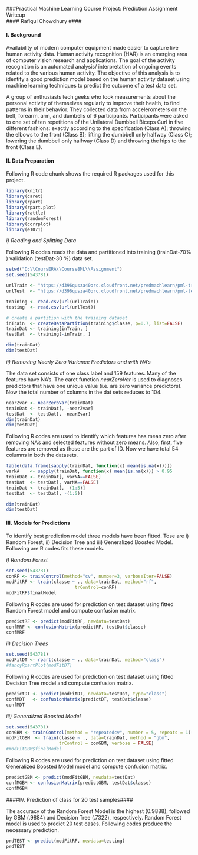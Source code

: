 ###Practical Machine Learning Course Project: Prediction Assignment Writeup   
#### Rafiqul Chowdhury ####  
   
     
#### I. Background ####  

Availability of modern computer equipment made easier to capture live human 
activity data. Human activity recognition (HAR) is an emerging area of computer
vision research and applications. The goal of the activity recognition is an 
automated analysis/ interpretation of ongoing events related to the various
human activity. The objective of this analysis is to identify a good prediction
model based on the human activity dataset using machine learning techniques to 
predict the outcome of a test data set.   

A group of enthusiasts tech geeks who took measurements about the personal 
activity of themselves regularly to improve their health, to find patterns 
in their behavior. They collected data from accelerometers on the belt, 
forearm, arm, and dumbells of 6 participants. Participants were asked to one 
set of ten repetitions of the Unilateral  Dumbbell Biceps Curl in five different fashions: exactly according to the specification (Class A); throwing the elbows
to the front (Class B); lifting the dumbbell only halfway (Class C); 
lowering the dumbbell only halfway (Class D) and throwing the hips to the front 
(Class E).

#### II. Data Preparation ####

Following R code chunk shows the required R packages used for this project.

```r
library(knitr)
library(caret)
library(rpart)
library(rpart.plot)
library(rattle)
library(randomForest)
library(corrplot)
library(e1071)
```   

*i) Reading and Splitting Data* 

Following R codes reads the data and partitioned into training (trainDat-70% )  validation (testDat-30 %) data set.

```r
setwd("D:\\CoursERA\\Course8ML\\Assignment")
set.seed(543781)

urlTrain <- "https://d396qusza40orc.cloudfront.net/predmachlearn/pml-training.csv"
urlTest  <- "https://d396qusza40orc.cloudfront.net/predmachlearn/pml-testing.csv"

training <- read.csv(url(urlTrain))
testing  <- read.csv(url(urlTest))

# create a partition with the training dataset
inTrain  <- createDataPartition(training$classe, p=0.7, list=FALSE)
trainDat <- training[inTrain, ]
testDat  <- training[-inTrain, ]

dim(trainDat)
dim(testDat)
```   

*ii) Removing Nearly Zero Variance Predictors and with NA's*   

The data set consists of one class label and 159 features. Many of the features
have NA's. The caret function  *nearZeroVar* is used to diagnoses predictors that
have one unique value (i.e. are zero variance predictors). Now the total number of columns in the dat sets reduces to 104.

```r
nearZvar <- nearZeroVar(trainDat)
trainDat <- trainDat[, -nearZvar]
testDat  <- testDat[, -nearZvar]
dim(trainDat)
dim(testDat)
```   

Following R codes are used to identify which features has mean zero after removing NA's and selected features without zero means. Also, first, five features are removed as those are the part of ID. Now we have total 54 columns in both the datasets.

```r
table(data.frame(sapply(trainDat, function(x) mean(is.na(x)))))
varNA    <- sapply(trainDat, function(x) mean(is.na(x))) > 0.95
trainDat <- trainDat[, varNA==FALSE]
testDat  <- testDat[, varNA==FALSE] 
trainDat <- trainDat[, -(1:5)]
testDat  <- testDat[, -(1:5)]

dim(trainDat)
dim(testDat)
```   

#### III. Models for Predictions ####   

To identify best prediction model three models have been fitted. Tose are i) Random Forest, ii) Decision Tree and iii)  Generalized Boosted Model. Following are R codes fits these models.

*i) Random Forest*   

```r
set.seed(543781)
conRF <- trainControl(method="cv", number=3, verboseIter=FALSE)
modFitRF <- train(classe ~ ., data=trainDat, method="rf",
                          trControl=conRF)
modFitRF$finalModel   
```    

Following R codes are used for prediction on test dataset using fitted Random 
Forest model and compute confusion matrix.

```r
predictRF <- predict(modFitRF, newdata=testDat)
confMRF <- confusionMatrix(predictRF, testDat$classe)
confMRF
```   

*ii) Decision Trees*

```r
set.seed(543781)
modFitDT <- rpart(classe ~ ., data=trainDat, method="class")
#fancyRpartPlot(modFitDT)
```   

Following R codes are used for prediction on test dataset using fitted Decision
Tree model and compute confusion matrix.

```r
predictDT <- predict(modFitDT, newdata=testDat, type="class")
confMDT   <- confusionMatrix(predictDT, testDat$classe)
confMDT
```   

*iii) Generalized Boosted Model*

```r
set.seed(543781)
conGBM <- trainControl(method = "repeatedcv", number = 5, repeats = 1)
modFitGBM  <- train(classe ~ ., data=trainDat, method = "gbm",
                    trControl = conGBM, verbose = FALSE)
#modFitGBM$finalModel
```   

Following R codes are used for prediction on test dataset using fitted Generalized Boosted Model model and compute confusion matrix.

```r
predictGBM <- predict(modFitGBM, newdata=testDat)
confMGBM <- confusionMatrix(predictGBM, testDat$classe)
confMGBM
```   

####IV. Prediction of class for 20 test samples####

The accuracy of the Random Forest Model is the highest (0.9888), followed by GBM (.9884) and Decision Tree (.7322), respectively. Random Forest model is used to predict 20 test cases. Following codes produce the necessary prediction.

```r
prdTEST <- predict(modFitRF, newdata=testing)   
prdTEST
```

